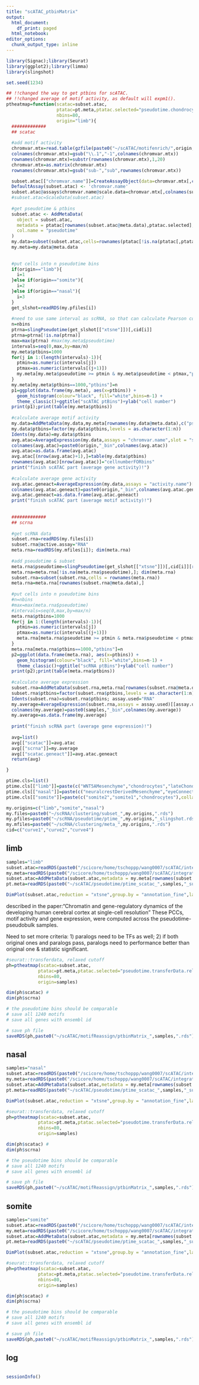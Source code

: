 ```yaml
---
title: "scATAC_ptbinMatrix"
output: 
  html_document:
    df_print: paged
  html_notebook:
editor_options:
  chunk_output_type: inline
---
```


```r
library(Signac);library(Seurat)
library(ggplot2);library(limma)
library(slingshot)

set.seed(1234)
```

```r
## !!changed the way to get ptbins for scATAC.
## !!changed average of motif activity, as default will expm1().
ptheatmap=function(scatac=subset.atac,
                   ptatac=pt.meta,ptatac.selected="pseudotime.chondrocytes",
                   nbins=80,
                   origin="limb"){
  #############
  ## scatac
  
  #add motif activity
  chromvar.mtx=read.table(gzfile(paste0("~/scATAC/motifenrich/",origin,"_chromvarDenovo-LNSmotifs.txt.gz")), sep = "\t")
  colnames(chromvar.mtx)=gsub("\\.1","-1",colnames(chromvar.mtx))
  rownames(chromvar.mtx)=substr(rownames(chromvar.mtx),1,20)
  chromvar.mtx=as.matrix(chromvar.mtx)
  rownames(chromvar.mtx)=gsub("sub-","sub",rownames(chromvar.mtx))

  subset.atac[["chromvar.name"]]=CreateAssayObject(data=chromvar.mtx[,colnames(subset.atac)])
  DefaultAssay(subset.atac) <- 'chromvar.name'
  subset.atac@assays$chromvar.name@scale.data=chromvar.mtx[,colnames(subset.atac)]
  #subset.atac=ScaleData(subset.atac)
  
  #get pseudotime & ptbins
  subset.atac <- AddMetaData(
    object = subset.atac,
    metadata = ptatac[rownames(subset.atac@meta.data),ptatac.selected],
    col.name = "pseudotime"
  )
  my.data=subset(subset.atac,cells=rownames(ptatac[!is.na(ptatac[,ptatac.selected]),]))
  my.meta=my.data@meta.data
  
  
  #put cells into n pseudotime bins
  if(origin=="limb"){
    i=1
  }else if(origin=="somite"){
    i=2
  }else if(origin=="nasal"){
    i=3
  }
  get_slshot=readRDS(my.pfiles[i])
  
  #need to use same interval as scRNA, so that can calculate Pearson correlation
  n=nbins
  ptrna=slingPseudotime(get_slshot[["xtsne"]])[,cid[i]]
  ptrna=ptrna[!is.na(ptrna)]
  max=max(ptrna) #max(my.meta$pseudotime)
  intervals=seq(0,max,by=max/n)
  my.meta$ptbins=1000
  for(j in 1:(length(intervals)-1)){
    ptmin=as.numeric(intervals[j])
    ptmax=as.numeric(intervals[(j+1)])
    my.meta[my.meta$pseudotime >= ptmin & my.meta$pseudotime < ptmax,"ptbins"]=j
  }
  my.meta[my.meta$ptbins==1000,"ptbins"]=n
  p1=ggplot(data.frame(my.meta), aes(x=ptbins)) + 
    geom_histogram(colour="black", fill="white",bins=n-1) + 
    theme_classic()+ggtitle("scATAC ptBins")+ylab("cell number")
  print(p1);print(table(my.meta$ptbins))
  
  #calculate average motif activity
  my.data=AddMetaData(my.data,my.meta[rownames(my.data@meta.data),c("pseudotime","ptbins")])
  my.data$ptbins=factor(my.data$ptbins,levels = as.character(1:n))
  Idents(my.data)=my.data$ptbins
  avg.atac=AverageExpression(my.data,assays = "chromvar.name",slot = "scale.data")[["chromvar.name"]] #!! need to use this, otherwise will be expm1()  #no log, no scaled
  colnames(avg.atac)=paste0(origin,"_bin",colnames(avg.atac))
  avg.atac=as.data.frame(avg.atac)
  avg.atac[(nrow(avg.atac)+1),]=table(my.data$ptbins)
  rownames(avg.atac)[nrow(avg.atac)]="cellnumberFORbins"
  print("finish scATAC part (average gene activity)!")
  
  #calculate average gene activity
  avg.atac.geneact=AverageExpression(my.data,assays = "activity.name")[["activity.name"]] #no log, no scaled
  colnames(avg.atac.geneact)=paste0(origin,"_bin",colnames(avg.atac.geneact))
  avg.atac.geneact=as.data.frame(avg.atac.geneact)
  print("finish scATAC part (average motif activity)!")
  
  
  #############
  ## scrna
  
  #get scRNA data
  subset.rna=readRDS(my.files[i])
  subset.rna@active.assay="RNA"
  meta.rna=readRDS(my.mfiles[i]); dim(meta.rna)
  
  #add pseudotime & subset
  meta.rna$pseudotime=slingPseudotime(get_slshot[["xtsne"]])[,cid[i]][rownames(meta.rna)]
  meta.rna=meta.rna[!is.na(meta.rna$pseudotime),]; dim(meta.rna)
  subset.rna=subset(subset.rna,cells = rownames(meta.rna))
  meta.rna=meta.rna[rownames(subset.rna@meta.data),]
  
  #put cells into n pseudotime bins
  #n=nbins
  #max=max(meta.rna$pseudotime)
  #intervals=seq(0,max,by=max/n)
  meta.rna$ptbins=1000
  for(j in 1:(length(intervals)-1)){
    ptmin=as.numeric(intervals[j])
    ptmax=as.numeric(intervals[(j+1)])
    meta.rna[meta.rna$pseudotime >= ptmin & meta.rna$pseudotime < ptmax,"ptbins"]=j
  }
  meta.rna[meta.rna$ptbins==1000,"ptbins"]=n
  p2=ggplot(data.frame(meta.rna), aes(x=ptbins)) + 
    geom_histogram(colour="black", fill="white",bins=n-1) + 
    theme_classic()+ggtitle("scRNA ptBins")+ylab("cell number")
  print(p2);print(table(meta.rna$ptbins))
  
  #calculate average expression
  subset.rna=AddMetaData(subset.rna,meta.rna[rownames(subset.rna@meta.data),c("pseudotime","ptbins")])
  subset.rna$ptbins=factor(subset.rna$ptbins,levels = as.character(1:n))
  Idents(subset.rna)=subset.rna$ptbins; assay.used="RNA"
  my.average=AverageExpression(subset.rna,assays = assay.used)[[assay.used]] #no log, no scaled
  colnames(my.average)=paste0(samples,"_bin",colnames(my.average))
  my.average=as.data.frame(my.average)
  
  print("finish scRNA part (average gene expression)!")
  
  avg=list()
  avg[["scatac"]]=avg.atac
  avg[["scrna"]]=my.average
  avg[["scatac.geneact"]]=avg.atac.geneact
  return(avg)

}

```

```r
ptime.cls=list()
ptime.cls[["limb"]]=paste(c("WNT5AMesenchyme","chondrocytes","lateChondrocytes","amb_mesenchymeORnsConnectiveTissue"),collapse = "|")
ptime.cls[["nasal"]]=paste(c("neuralcrestDerivedMesenchyme","eyeConnectiveTissue","chondrocytes"),collapse = "|")
ptime.cls[["somite"]]=paste(c("somite2","somite1","chondrocytes"),collapse = "|")

my.origins=c("limb","somite","nasal")
my.files=paste0("~/scRNA/clustering/subset_",my.origins,".rds")
my.pfiles=paste0("~/scRNA/pseudotime/ptime_",my.origins,"_slingshot.rds")
my.mfiles=paste0("~/scRNA/clustering/meta_",my.origins,".rds")
cid=c("curve1","curve2","curve4")
```

## limb

```r
samples="limb"
subset.atac=readRDS(paste0("/scicore/home/tschoppp/wang0007/scATAC/integration/",samples,"_atac_intgtFine010721.rds"))
my.meta=readRDS(paste0("/scicore/home/tschoppp/wang0007/scATAC/integration/",samples,"_atac_integrated010721_meta.rds"))
subset.atac=AddMetaData(subset.atac,metadata = my.meta[rownames(subset.atac@meta.data),c("broad","annotation_broad","fine","annotation_fine")],col.name = c("broad","annotation_broad","fine","annotation_fine"))
pt.meta=readRDS(paste0("~/scATAC/pseudotime/ptime_scatac_",samples,"_summary.rds"))

DimPlot(subset.atac,reduction = "xtsne",group.by = "annotation_fine",label = T)+NoLegend()
```

described in the paper:"Chromatin and gene-regulatory dynamics of the developing human cerebral cortex at single-cell resolution"
These PCCs, motif activity and gene expression, were computed across the pseudotime-pseudobulk samples.

Need to set more criteria: 1) paralogs need to be TFs as well;
2) if both original ones and paralogs pass, paralogs need to performance better than original one & statistic significant.

```r
#seurat::transferdata, relaxed cutoff
ph=ptheatmap(scatac=subset.atac,
            ptatac=pt.meta,ptatac.selected="pseudotime.transferData.relaxed",
            nbins=80,
            origin=samples)

dim(ph$scatac) #
dim(ph$scrna)
```

```r
# the pseudotime bins should be comparable
# save all 1240 motifs
# save all genes with ensembl id

# save ph file
saveRDS(ph,paste0("~/scATAC/motifReassign/ptbinMatrix_",samples,".rds"))
```

## nasal

```r
samples="nasal"
subset.atac=readRDS(paste0("/scicore/home/tschoppp/wang0007/scATAC/integration/",samples,"_atac_intgtFine010721.rds"))
my.meta=readRDS(paste0("/scicore/home/tschoppp/wang0007/scATAC/integration/",samples,"_atac_integrated010721_meta.rds"))
subset.atac=AddMetaData(subset.atac,metadata = my.meta[rownames(subset.atac@meta.data),c("broad","annotation_broad","fine","annotation_fine")],col.name = c("broad","annotation_broad","fine","annotation_fine"))
pt.meta=readRDS(paste0("~/scATAC/pseudotime/ptime_scatac_",samples,"_summary.rds"))

DimPlot(subset.atac,reduction = "xtsne",group.by = "annotation_fine",label = T)+NoLegend()
```

```r
#seurat::transferdata, relaxed cutoff
ph=ptheatmap(scatac=subset.atac,
            ptatac=pt.meta,ptatac.selected="pseudotime.transferData.relaxed",
            nbins=80,
            origin=samples)

dim(ph$scatac) #
dim(ph$scrna)
```

```r
# the pseudotime bins should be comparable
# save all 1240 motifs
# save all genes with ensembl id

# save ph file
saveRDS(ph,paste0("~/scATAC/motifReassign/ptbinMatrix_",samples,".rds"))
```

## somite

```r
samples="somite"
subset.atac=readRDS(paste0("/scicore/home/tschoppp/wang0007/scATAC/integration/",samples,"_atac_intgtFine010721.rds"))
my.meta=readRDS(paste0("/scicore/home/tschoppp/wang0007/scATAC/integration/",samples,"_atac_integrated010721_meta.rds"))
subset.atac=AddMetaData(subset.atac,metadata = my.meta[rownames(subset.atac@meta.data),c("broad","annotation_broad","fine","annotation_fine")],col.name = c("broad","annotation_broad","fine","annotation_fine"))
pt.meta=readRDS(paste0("~/scATAC/pseudotime/ptime_scatac_",samples,"_summary.rds"))

DimPlot(subset.atac,reduction = "xtsne",group.by = "annotation_fine",label = T)+NoLegend()
```

```r
#seurat::transferdata, relaxed cutoff
ph=ptheatmap(scatac=subset.atac,
            ptatac=pt.meta,ptatac.selected="pseudotime.transferData.relaxed",
            nbins=80,
            origin=samples)

dim(ph$scatac) #
dim(ph$scrna)
```

```r
# the pseudotime bins should be comparable
# save all 1240 motifs
# save all genes with ensembl id

# save ph file
saveRDS(ph,paste0("~/scATAC/motifReassign/ptbinMatrix_",samples,".rds"))
```

## log

```r

```

```r
sessionInfo()
```

